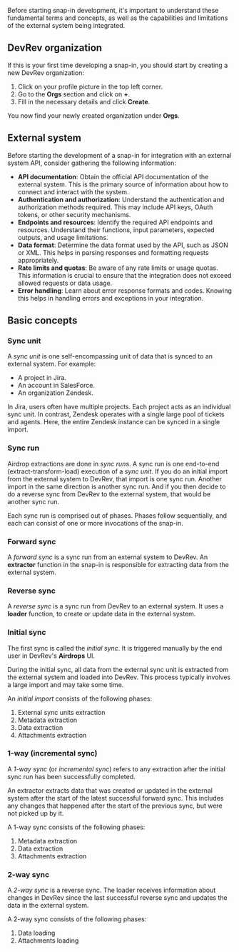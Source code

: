 Before starting snap-in development, it's important to understand these fundamental terms and concepts,
as well as the capabilities and limitations of the external system being integrated.

## DevRev organization

If this is your first time developing a snap-in, you should start by creating a new DevRev organization:

1. Click on your profile picture in the top left corner.
2. Go to the **Orgs** section and click on **+**.
3. Fill in the necessary details and click **Create**.

You now find your newly created organization under **Orgs**.

## External system

Before starting the development of a snap-in for integration with an external system API,
consider gathering the following information:

- **API documentation**: Obtain the official API documentation of the external system.
  This is the primary source of information about how to connect and interact with the system.
- **Authentication and authorization**: Understand the authentication and authorization
  methods required. This may include API keys, OAuth tokens, or other security mechanisms.
- **Endpoints and resources**: Identify the required API endpoints and resources. Understand
  their functions, input parameters, expected outputs, and usage limitations.
- **Data format**: Determine the data format used by the API, such as JSON or XML. This helps
  in parsing responses and formatting requests appropriately.
- **Rate limits and quotas**: Be aware of any rate limits or usage quotas. This information is
  crucial to ensure that the integration does not exceed allowed requests or data usage.
- **Error handling**: Learn about error response formats and codes. Knowing this helps in
  handling errors and exceptions in your integration.

## Basic concepts

### Sync unit

A _sync unit_ is one self-encompassing unit of data that is synced to an external system. For example:
- A project in Jira.
- An account in SalesForce.
- An organization Zendesk.

In Jira, users often have multiple projects. Each project acts as an individual sync unit. 
In contrast, Zendesk operates with a single large pool of tickets and agents. Here, the entire Zendesk instance can be synced in a single import.

### Sync run

Airdrop extractions are done in _sync runs_.
A sync run is one end-to-end (extract-transform-load) execution of a _sync unit_.
If you do an initial import from the external system to DevRev, that import is one sync run.
Another import in the same direction is another sync run.
And if you then decide to do a reverse sync from DevRev to the external system, that would be another
sync run.

Each sync run is comprised out of phases.
Phases follow sequentially, and each can consist of one or more invocations of the snap-in.

### Forward sync

A _forward sync_ is a sync run from an external system to DevRev.
An **extractor** function in the snap-in is responsible for extracting data from the external system.

### Reverse sync

A _reverse sync_ is a sync run from DevRev to an external system.
It uses a **loader** function, to create or update data in the external system.

### Initial sync

The first sync is called the _initial sync_.
It is triggered manually by the end user in DevRev's **Airdrops** UI.

During the initial sync, all data from the external sync unit is extracted from the external system and loaded into DevRev. 
This process typically involves a large import and may take some time.

An _initial import_ consists of the following phases:

1. External sync units extraction
2. Metadata extraction
3. Data extraction
4. Attachments extraction

### 1-way (incremental sync)

A _1-way sync_ (or _incremental sync_) refers to any extraction after the initial sync run has been successfully completed.

An extractor extracts data that was created or updated in the external system after the start
of the latest successful forward sync.
This includes any changes that happened after the start of the previous sync, but were not picked up by it.

A 1-way sync consists of the following phases:

1. Metadata extraction
2. Data extraction
3. Attachments extraction

### 2-way sync

A _2-way sync_ is a reverse sync.
The loader receives information about changes in DevRev since the last successful reverse sync and updates the data in the external system.

A 2-way sync consists of the following phases:

1. Data loading
2. Attachments loading